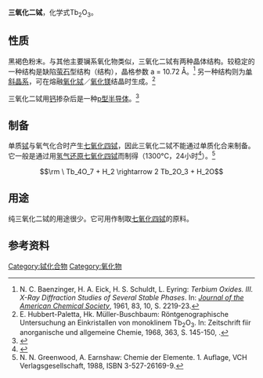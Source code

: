 {{chembox
| verifiedrevid = 451892662
| ImageFile = Tl2O3structure.jpg 
| ImageSize = 
| IUPACName = terbium(III) oxide
| OtherNames = 氧化铽(III)<br />倍半氧化铽
| Section1 = {{Chembox Identifiers
|  Abbreviations = 
|  CASNo_Ref = {{cascite|correct|CAS}}
|  CASNo = 12036-41-8
|  EINECS = 234-849-5
|  PubChem = 159410
|  SMILES = [O-2].[O-2].[O-2].[Tb+3].[Tb+3] 
|  InChI = 1/3O.2Tb/q3*-2;2*+3
|  RTECS =
|  MeSHName =
|  ChEBI_Ref = {{ebicite|correct|EBI}}
|  ChEBI =
|  KEGG_Ref = {{keggcite|correct|kegg}}
|  KEGG = 
|  ATCCode_prefix = 
|  ATCCode_suffix = 
|  ATC_Supplemental =
}}
| Section2 = {{Chembox Properties
|  Tb = 2 | O = 3
|  Formula = 
|  MolarMass =
|  Appearance = 白色粉末
|  Density = 7.91 g/cm<sup>3</sup>
|  MeltingPtC = 2410
|  Melting_notes =
|  BoilingPt = 
|  Boiling_notes = 
|  Solubility = 
|  SolubleOther = 
|  MagneticSusceptibility = 0.07834 cm<sup>3</sub>/mol</sup>
|  Solvent = 
|  pKa = 
|  pKb = 
}}
| Section3 = {{Chembox Structure
|  CrystalStruct = [[立方晶系|立方]]，[[皮尔逊符号|cI80]]
|  SpaceGroup = Ia-3, No. 206<ref>{{cite journal| journal = J. Phys. F| year = 1973 | volume = 3| issue = 1 | page = 1–5| title = The observation of face centred cubic Gd, Tb, Dy, Ho, Er and Tm in the form of thin films and their oxidation|doi=10.1088/0305-4608/3/1/009| author = Curzon A.E., Chlebek H.G.}}</ref>
}}
| Section7 = {{Chembox Hazards
|  wxxfh = {{wxxfh|Xi}}
|  MainHazards = 
|  NFPA-H = 
|  NFPA-F = 
|  NFPA-R = 
|  NFPA-O =
|  RPhrases = {{R36/37/38}}
|  SPhrases = {{S26}}-{{S36}}
|  RSPhrases =
|  FlashPt = 
|  Autoignition = 
|  ExploLimits = 
|  PEL = 
}}
}}
'''三氧化二铽'''，化学式Tb<sub>2</sub>O<sub>3</sub>。

==性质==
黑褐色粉末。与其他主要镧系氧化物类似，三氧化二铽有两种晶体结构。较稳定的一种结构是缺陷[[萤石|萤石]]型结构（{{tsl|en|Bixbyite|方铁锰矿}}结构），晶格参数 a = 10.72 Å。<ref>N. C. Baenzinger, H. A. Eick, H. S. Schuldt, L. Eyring: ''Terbium Oxides. III. X-Ray Diffraction Studies of Several Stable Phases''. In: ''[[Journal_of_the_American_Chemical_Society|Journal of the American Chemical Society]]'', 1961, 83, 10, S. 2219-23.</ref> 另一种结构则为[[单斜晶系|单斜晶系]]，可在熔融[[氧化铽|氧化铽]]／[[氧化镁|氧化镁]]结晶时生成。<ref>E. Hubbert-Paletta, Hk. Müller-Buschbaum: Röntgenographische Untersuchung an Einkristallen von monoklinem Tb<sub>2</sub>O<sub>3</sub>. In: Zeitschrift fiir anorganische und allgemeine Chemie, 1968, 363, S. 145-150, {{DOI|10.1002/zaac.19683630306}}.</ref>

三氧化二铽用[[钙|钙]]掺杂后是一种[[p型半导体|p型半导体]]。<ref>{{cite journal en|journal=Solid State Ionics|volume=176|issue=39–40|pages=2957–2961|doi=10.1016/j.ssi.2005.09.030|publisher=Elsevier B.V.|title=Proton conductivity of Ca-doped {{chem|Tb|2|O|3}}|author=Reidar Haugsrud, Yngve Larring, and Truls Norby|date=December 2005}}</ref>

==制备==
单质[[铽|铽]]与氧气化合时产生[[七氧化四铽|七氧化四铽]]，因此三氧化二铽不能通过单质化合来制备。它一般是通过用[[氢气|氢气]][[还原|还原]][[七氧化四铽|七氧化四铽]]而制得（1300°C，24小时<ref>{{cite journal en|journal=Journal of Applied Crystallography|volume=4|issue=5|pages=399–400|doi=10.1107/S0021889871007295|title=Crystal data on C-type terbium sesquioxide ({{chem|Tb|2|O|3}})|author=G. J. McCarthy|date=October 1971}}</ref>）。<ref>N. N. Greenwood, A. Earnshaw: Chemie der Elemente. 1. Auflage, VCH Verlagsgesellschaft, 1988, ISBN 3-527-26169-9.</ref>
:<math>\rm \ Tb_4O_7 +  H_2 \rightarrow 2 Tb_2O_3 + H_2O</math>

==用途==
纯三氧化二铽的用途很少。它可用作制取[[七氧化四铽|七氧化四铽]]的原料。

==参考资料==
{{reflist}}

{{铽化合物}}
{{氧化物}}

[[Category:铽化合物|Category:铽化合物]]
[[Category:氧化物|Category:氧化物]]